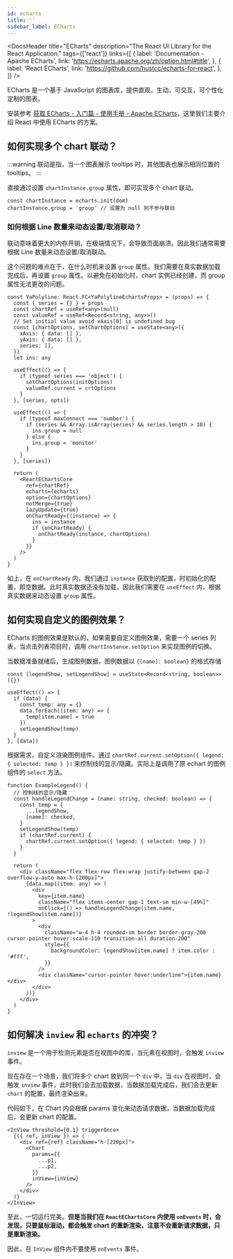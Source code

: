 ```yaml
---
id: echarts
title: ''
sidebar_label: ECharts
---
```



<DocsHeader
  title="ECharts"
  description="The React UI Library for the React Application."
  tags={['react']}
  links={[
    {
      label: 'Documentation - Apache ECharts',
      link: 'https://echarts.apache.org/zh/option.html#title',
    },
    {
      label: 'React ECharts',
      link: 'https://github.com/hustcc/echarts-for-react',
    },
  ]}
/>

ECharts 是一个基于 JavaScript 的图表库，提供直观，生动，可交互，可个性化定制的图表。

安装参考 [获取 ECharts - 入门篇 - 使用手册 - Apache ECharts](https://echarts.apache.org/handbook/zh/basics/download)，这里我们主要介绍 React 中使用 ECharts 的方案。

## 如何实现多个 chart 联动？

:::warning
联动是指，当一个图表展示 tooltips 时，其他图表也展示相同位置的 tooltips。
:::

直接通过设置 `chartInstance.group` 属性，即可实现多个 chart 联动。

```tsx
const chartInstance = echarts.init(dom)
chartInstance.group = 'group' // 设置为 null 则不参与联动
```

### 如何根据 Line 数量来动态设置/取消联动？

联动意味着更大的内存开销，在极端情况下，会导致页面崩溃。因此我们通常需要根据 Line 数量来动态设置/取消联动。

这个问题的难点在于，在什么时机来设置 `group` 属性。我们需要在真实数据加载完成后，再设置 `group` 属性。以避免在初始化时，chart 实例已经创建，而 group 属性无法更改的问题。

```tsx
const YaPolyline: React.FC<YaPolylineEchartsProps> = (props) => {
  const { series = {} } = props
  const chartRef = useRef<any>(null)
  const valueRef = useRef<Record<string, any>>()
  // Set initial value avoid xAxis[0] is undefined bug
  const [chartOptions, setChartOptions] = useState<any>({
    xAxis: { data: [] },
    yAxis: { data: [] },
    series: [],
  })
  let ins: any

  useEffect(() => {
    if (typeof series === 'object') {
      setChartOptions(initOptions)
      valueRef.current = crtOptions
    }
  }, [series, opts])

  useEffect(() => {
    if (typeof maxConnect === 'number') {
      if (series && Array.isArray(series) && series.length > 10) {
        ins.group = null
      } else {
        ins.group = 'monitor'
      }
    }
  }, [series])

  return (
    <ReactEChartsCore
      ref={chartRef}
      echarts={echarts}
      option={chartOptions}
      notMerge={true}
      lazyUpdate={true}
      onChartReady={(instance) => {
        ins = instance
        if (onChartReady) {
          onChartReady(instance, chartOptions)
        }
      }}
    />
  )
}
```

如上，在 `onChartReady` 内，我们通过 `instance` 获取到的配置，时初始化的配置，即空数据。此时真实数据还没有加载，因此我们需要在 `useEffect` 内，根据真实数据来动态设置 `group` 属性。

## 如何实现自定义的图例效果？

ECharts 的图例效果是默认的，如果需要自定义图例效果，需要一个 series 列表，当点击列表项目时，调用 `chartInstance.setOption` 来实现图例的切换。

当数据准备就绪后，生成图例数据，图例数据以 `{[name]: boolean}` 的格式存储

```tsx
const [legendShow, setLegendShow] = useState<Record<string, boolean>>({})

useEffect(() => {
  if (data) {
    const temp: any = {}
    data.forEach((item: any) => {
      temp[item.name] = true
    })
    setLegendShow(temp)
  }
}, [data])
```

根据需求，自定义渲染图例组件。通过 `chartRef.current.setOption({ legend: { selected: temp } })` 来控制线的显示/隐藏。实际上是调用了原 echart 的图例组件的 `select` 方法。

```tsx
function ExampleLegend() {
  // 控制线的显示/隐藏
  const handleLegendChange = (name: string, checked: boolean) => {
    const temp = {
      ...legendShow,
      [name]: checked,
    }
    setLegendShow(temp)
    if (chartRef.current) {
      chartRef.current.setOption({ legend: { selected: temp } })
    }
  }

  return (
    <div className="flex flex-row flex-wrap justify-between gap-2 overflow-y-auto max-h-[200px]">
      {data.map((item: any) => (
        <div
          key={item.name}
          className="flex items-center gap-1 text-sm min-w-[49%]"
          onClick={() => handleLegendChange(item.name, !legendShow[item.name])}
        >
          <div
            className="w-4 h-4 rounded-sm border border-gray-200 cursor-pointer hover:scale-110 transition-all duration-200"
            style={{
              backgroundColor: legendShow[item.name] ? item.color : '#fff',
            }}
          />
          <div className="cursor-pointer hover:underline">{item.name}</div>
        </div>
      ))}
    </div>
  )
}
```

## 如何解决 `inview` 和 `echarts` 的冲突？

`inview` 是一个用于检测元素是否在视图中的库，当元素在视图时，会触发 `inview` 事件。

现在存在一个场景，我们将多个 chart 放到同一个 `div` 中，当 `div` 在视图时，会触发 `inview` 事件，此时我们会去加载数据，当数据加载完成后，我们会去更新 `chart` 的配置，最终渲染出来。

代码如下，在 Chart 内会根据 params 变化来动态请求数据，当数据加载完成后，会更新 chart 的配置。

```tsx
<InView threshold={0.1} triggerOnce>
  {({ ref, inView }) => (
    <div ref={ref} className="h-[220px]">
      <Chart
        params={{
          ...p1,
          ...p2,
        }}
        inView={inView}
      />
    </div>
  )}
</InView>
```

至此，一切运行完美。**但是当我们在 `ReactEChartsCore` 内使用 `onEvents` 时，会发现，只要鼠标滚动，都会触发 chart 的重新渲染，注意不会重新请求数据，只是重新渲染。**

因此，在 `InView` 组件内不要使用 `onEvents` 事件。
